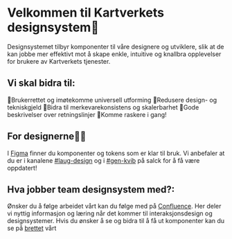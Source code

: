 
<Meta title="Introduksjon" />

# Velkommen til Kartverkets designsystem🚀

Designsystemet tilbyr komponenter til våre designere og utviklere, slik at de kan jobbe mer effektivt mot å skape enkle, intuitive og knallbra opplevelser for brukere av Kartverkets tjenester.

## Vi skal bidra til:

🌟Brukerrettet og imøtekomme universell utforming
🌟Redusere design- og tekniskgjeld 
🌟Bidra til merkevarekonsistens og skalerbarhet
🌟Gode beskrivelser over retningslinjer
🌟Komme raskere i gang!

## For designerne👨‍🎨

I [Figma](https://www.figma.com/file/UXnQR85ITL4kQ5BHjwhvmh/Designsystem?node-id=0%3A1&t=M9eztHwZiyA9FQ78-1) finner du komponenter og tokens som er klar til bruk. Vi anbefaler at du er i kanalene [#laug-design](https://join.slack.com/share/enQtNTIxMDkxOTc1NjQ4MS04MGE4MWRmYTg1ZTg5MjdiYWVjOTdkYWNlYThkZjFkMDdiMzI3Zjg0NTBjYjcyNDU5OThhZTVkYTZjODJjMjIy) og i [#gen-kvib](https://join.slack.com/share/enQtNTE5NTM0NzIzMTQ2MS1hZjFhODIwMDNkZjAzN2NhZDU0NzczODFmYjcwNzRmNjhiZTUxMTg5ZDU2ZTMzODExZWYzNDk4YWIzYjI2MGVj) på salck for å få være oppdatert! 

## Hva jobber team designsystem med?:

Ønsker du å følge arbeidet vårt kan du følge med på [Confluence](https://kartverket.atlassian.net/wiki/spaces/TB/overview). Her deler vi nyttig informasjon og læring når det kommer til interaksjonsdesign og designsystemer. Hvis du ønsker å se og bidra til å få ut komponenter kan du se på [brettet](https://kartverket.atlassian.net/jira/software/projects/KOMP/boards/80) vårt 
